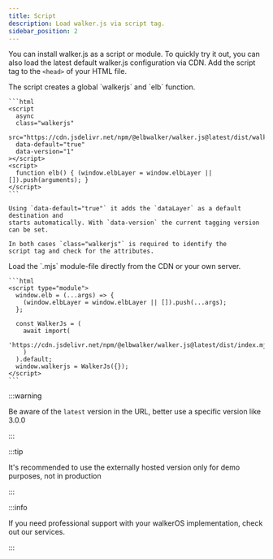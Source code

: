 ```yaml
---
title: Script
description: Load walker.js via script tag.
sidebar_position: 2
---
```




<PackageLink github="packages/sources/walkerjs" />

You can install walker.js as a script or module. To quickly try it out, you can
also load the latest default walker.js configuration via CDN. Add the script tag
to the `<head>` of your HTML file.

<Tabs>
  <TabItem value="script" label="Script" default>
      The script creates a global `walkerjs` and `elb` function.

    ```html
    <script
      async
      class="walkerjs"
      src="https://cdn.jsdelivr.net/npm/@elbwalker/walker.js@latest/dist/walker.js"
      data-default="true"
      data-version="1"
    ></script>
    <script>
      function elb() { (window.elbLayer = window.elbLayer || []).push(arguments); }
    </script>
    ```

    Using `data-default="true"` it adds the `dataLayer` as a default destination and
    starts automatically. With `data-version` the current tagging version
    can be set.

    In both cases `class="walkerjs"` is required to identify the
    script tag and check for the attributes.

  </TabItem>
  <TabItem value="module" label="Module">
    Load the `.mjs` module-file directly from the CDN or your own server.
    
    ```html
    <script type="module">
      window.elb = (...args) => {
        (window.elbLayer = window.elbLayer || []).push(...args);
      };

      const WalkerJs = (
        await import(
          'https://cdn.jsdelivr.net/npm/@elbwalker/walker.js@latest/dist/index.mjs'
        )
      ).default;
      window.walkerjs = WalkerJs({});
    </script>
    ```

  </TabItem>
</Tabs>

:::warning

Be aware of the `latest` version in the URL, better use a specific version like
3.0.0

:::

:::tip

It's recommended to use the externally hosted version only for demo purposes,
not in production

:::

:::info

If you need professional support with your walkerOS implementation, check out
our&nbsp;<Link to="/services">services</Link>.

:::
